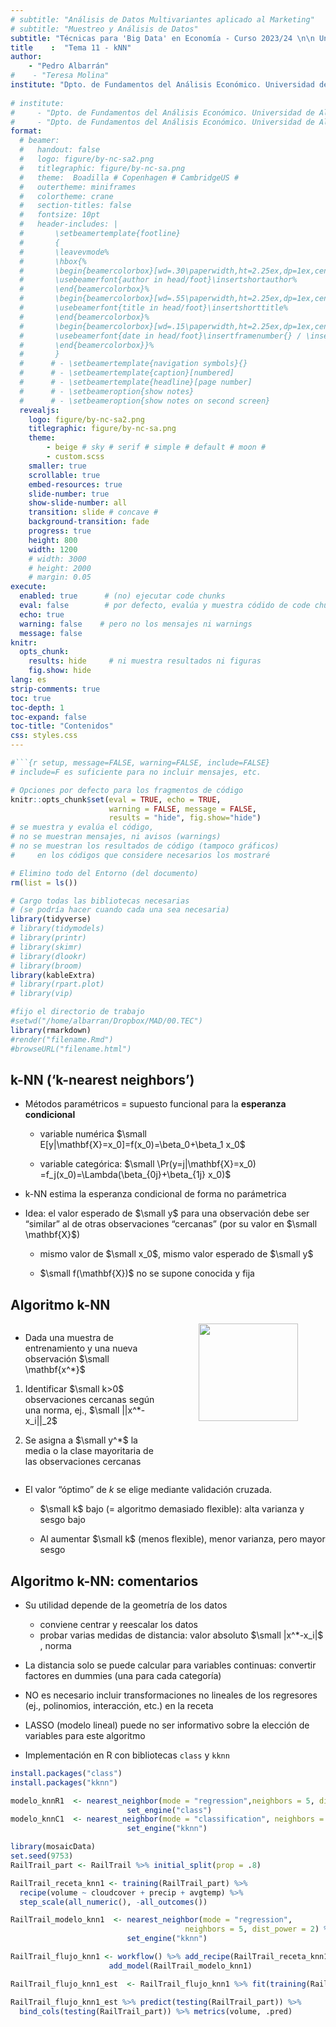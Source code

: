 ```yaml
---
# subtitle: "Análisis de Datos Multivariantes aplicado al Marketing"
# subtitle: "Muestreo y Análisis de Datos"
subtitle: "Técnicas para 'Big Data' en Economía - Curso 2023/24 \n\n Universidad de Alicante"
title    :  "Tema 11 - kNN"
author:  
    - "Pedro Albarrán"
#    - "Teresa Molina"
institute: "Dpto. de Fundamentos del Análisis Económico. Universidad de Alicante"
   
# institute: 
#     - "Dpto. de Fundamentos del Análisis Económico. Universidad de Alicante"
#     - "Dpto. de Fundamentos del Análisis Económico. Universidad de Alicante"
format:
  # beamer:
  #   handout: false
  #   logo: figure/by-nc-sa2.png
  #   titlegraphic: figure/by-nc-sa.png
  #   theme:  Boadilla # Copenhagen # CambridgeUS #
  #   outertheme: miniframes
  #   colortheme: crane
  #   section-titles: false
  #   fontsize: 10pt
  #   header-includes: |
  #       \setbeamertemplate{footline}
  #       {
  #       \leavevmode%
  #       \hbox{%
  #       \begin{beamercolorbox}[wd=.30\paperwidth,ht=2.25ex,dp=1ex,center]{author in head/foot}%
  #       \usebeamerfont{author in head/foot}\insertshortauthor%
  #       \end{beamercolorbox}%
  #       \begin{beamercolorbox}[wd=.55\paperwidth,ht=2.25ex,dp=1ex,center]{title in head/foot}%
  #       \usebeamerfont{title in head/foot}\insertshorttitle%
  #       \end{beamercolorbox}%
  #       \begin{beamercolorbox}[wd=.15\paperwidth,ht=2.25ex,dp=1ex,center]{date in head/foot}%
  #       \usebeamerfont{date in head/foot}\insertframenumber{} / \inserttotalframenumber
  #       \end{beamercolorbox}}%
  #       }
  #      # - \setbeamertemplate{navigation symbols}{}
  #      # - \setbeamertemplate{caption}[numbered]
  #      # - \setbeamertemplate{headline}[page number]
  #      # - \setbeameroption{show notes}
  #      # - \setbeameroption{show notes on second screen}
  revealjs:
    logo: figure/by-nc-sa2.png
    titlegraphic: figure/by-nc-sa.png
    theme:  
        - beige # sky # serif # simple # default # moon #  
        - custom.scss
    smaller: true
    scrollable: true
    embed-resources: true
    slide-number: true
    show-slide-number: all
    transition: slide # concave # 
    background-transition: fade
    progress: true
    height: 800
    width: 1200
    # width: 3000
    # height: 2000
    # margin: 0.05
execute:
  enabled: true      # (no) ejecutar code chunks
  eval: false        # por defecto, evalúa y muestra códido de code chunks
  echo: true
  warning: false    # pero no los mensajes ni warnings
  message: false
knitr:
  opts_chunk:
    results: hide     # ni muestra resultados ni figuras
    fig.show: hide
lang: es
strip-comments: true
toc: true
toc-depth: 1
toc-expand: false
toc-title: "Contenidos"
css: styles.css
---
```



```r
#```{r setup, message=FALSE, warning=FALSE, include=FALSE} 
# include=F es suficiente para no incluir mensajes, etc.

# Opciones por defecto para los fragmentos de código
knitr::opts_chunk$set(eval = TRUE, echo = TRUE, 
                      warning = FALSE, message = FALSE,
                      results = "hide", fig.show="hide")
# se muestra y evalúa el código,
# no se muestran mensajes, ni avisos (warnings)
# no se muestran los resultados de código (tampoco gráficos)
#     en los códigos que considere necesarios los mostraré

# Elimino todo del Entorno (del documento)
rm(list = ls())       

# Cargo todas las bibliotecas necesarias
# (se podría hacer cuando cada una sea necesaria)
library(tidyverse)
# library(tidymodels)
# library(printr)
# library(skimr)
# library(dlookr)
# library(broom)
library(kableExtra)
# library(rpart.plot)
# library(vip)

#fijo el directorio de trabajo
#setwd("/home/albarran/Dropbox/MAD/00.TEC")
library(rmarkdown)
#render("filename.Rmd")     
#browseURL("filename.html")
```

## k-NN ('k-nearest neighbors')
 
 * Métodos paramétricos = supuesto funcional para la **esperanza condicional** 
 
    + variable numérica $\small E[y|\mathbf{X}=x_0]=f(x_0)=\beta_0+\beta_1 x_0$
    
    + variable categórica: $\small \Pr(y=j|\mathbf{X}=x_0) =f_j(x_0)=\Lambda(\beta_{0j}+\beta_{1j} x_0)$


<!--
   + variable binaria: $\small E[y|\mathbf{X}=x_0]=\Pr(y=1|\mathbf{X}=x_0) =f(x_0)=\Lambda(\beta_{0}+\beta_{1} x_0)$

-->
 
 * k-NN estima la esperanza condicional de forma no parámetrica <!--(predice sin construir un modelo)-->
 
 * Idea: el valor esperado de $\small y$ para una observación debe ser "similar" al de otras observaciones "cercanas" (por su valor en  $\small \mathbf{X}$)

    + mismo valor de $\small x_0$, mismo valor esperado de $\small y$
    
    + $\small f(\mathbf{X})$ no se supone conocida y fija

<!--    
## Algoritmo k-NN

* Datos unos datos de entrenamiento $\small\{\mathbf{X}_{n\times p}, y_{n\times 1} \}$ y un parámetro $\small k>0$ entero
    
* Para una nueva observación $\small \mathbf{x^*}$ (prueba)


1. Identificar $\small D(\mathbf{x^*})$: las $\small k$ observaciones en los datos de entrenamiento más cercanas, según una medida de distancia (típicamente la norma $\small ||x^*-x_i||_2$ 

2. Estimar la esperanza/probabilidad condicional de $\small y$ con las observaciones de $\small D(\mathbf{x^*})$ y obtener

    * la media para $\small y$ numérica: $\small E[y|\mathbf{X}=x^*] \approx \frac{1}{k}\sum_{i\in D(\mathbf{x^*})} y_i$

    * la clase mayoritaria para categórica: $\small \Pr[y=j|\mathbf{X}=x^*] \approx \frac{1}{k}\sum_{i\in D(\mathbf{x^*})} I(y_i = j)$

3. Asignárselo como valor predicho a $\mathbf{x^*}$

-->

## Algoritmo k-NN 

:::: {style="display: grid; grid-template-columns: 1fr 1fr; grid-column-gap: 10px; "}

::: {}

* Dada una muestra de entrenamiento y una nueva observación $\small \mathbf{x^*}$

1. Identificar $\small k>0$ observaciones cercanas según una norma, ej., $\small ||x^*-x_i||_2$ 

2. Se asigna a $\small y^*$ la media o la clase mayoritaria de las observaciones cercanas

:::


::: {}

<center>
![](figure/knn_cropped-1.png){width=80%}
</center>

:::

::::

<!--
* No necesita un proceso de entrenamiento previo: lo hace sobre la marcha.

* Simple y fácil de entender 

* Puede tardar en calcular predicciones (procesa en el momento)
-->

* El valor "óptimo" de $k$ se elige mediante validación cruzada.

    * $\small k$ bajo (= algoritmo demasiado flexible): alta varianza y sesgo bajo

    * Al aumentar $\small k$ (menos flexible), menor varianza, pero mayor sesgo

## Algoritmo k-NN: comentarios


* Su utilidad depende de la geometría de los datos

  + conviene centrar y reescalar los datos 
  + probar varias medidas de distancia: valor absoluto $\small |x^*-x_i|$ , norma <!--(`dist_power`)-->

<!--`step_scale(all_numeric(), -all_outcomes())`-->

<!--     
     + si una variable tiene una escala ancha puede perjudicar todo el proceso.
-->


* La distancia solo se puede calcular para variables continuas: convertir factores en dummies (una para cada categoría) <!--: `step_dummy_multi_choice()`)-->
 
* NO es necesario incluir transformaciones no lineales de los regresores (ej., polinomios, interacción, etc.)  en la receta 

<!-- el algoritmo no-paramétrico se encarga de la no-linealidad -->

* LASSO (modelo lineal) puede no ser informativo sobre la elección de variables para este algoritmo

<!--
diferentes variables vs supuestos vs flexibilidad
-->




* Implementación en R con bibliotecas `class` y `kknn`<!--, con interfaz único en `tidymodels` para regresión y clasificación-->


```r
install.packages("class")
install.packages("kknn")
```

   
```r
modelo_knnR1  <- nearest_neighbor(mode = "regression",neighbors = 5, dist_power = 2) %>% 
                          set_engine("class")
modelo_knnC1  <- nearest_neighbor(mode = "classification", neighbors = tune(), dist_power = 2) %>% 
                          set_engine("kknn")
```

<!--

## k-NN con `tidymodels`

```r
library(tidymodels)
censo <- read_csv("data/census.csv") %>% mutate(income = factor(income))
set.seed(7482)
censo_part <- censo %>% initial_split(prop = .8)

censo_receta_knn1 <- training(censo_part) %>%
  recipe(income ~ age + education_1 +  capital_gain + hours_per_week + sex + race) %>% 
  step_dummy_multi_choice(all_nominal(), -all_outcomes()) %>% 
  step_scale(all_numeric(), -all_outcomes()) %>% step_center(all_numeric(), -all_outcomes()) 

censo_modelo_knn1  <- nearest_neighbor(mode = "classification", neighbors = 5, 
                                       dist_power = 2) %>% set_engine("kknn")

censo_flujo_knn1_est  <- workflow() %>% add_recipe(censo_receta_knn1) %>% 
                      add_model(censo_modelo_knn1) %>% fit(data = training(censo_part)) 

censo_flujo_knn1_est %>% predict(testing(censo_part)) %>% 
  bind_cols(testing(censo_part)) %>% accuracy(income, .pred_class) 
```

<!--
## k-NN con `tidymodels` (cont.)
-->

```r
library(mosaicData)
set.seed(9753)
RailTrail_part <- RailTrail %>% initial_split(prop = .8)

RailTrail_receta_knn1 <- training(RailTrail_part) %>%
  recipe(volume ~ cloudcover + precip + avgtemp) %>% 
  step_scale(all_numeric(), -all_outcomes())

RailTrail_modelo_knn1  <- nearest_neighbor(mode = "regression",
                                       neighbors = 5, dist_power = 2) %>% 
                          set_engine("kknn")

RailTrail_flujo_knn1 <- workflow() %>% add_recipe(RailTrail_receta_knn1) %>% 
                      add_model(RailTrail_modelo_knn1)

RailTrail_flujo_knn1_est  <- RailTrail_flujo_knn1 %>% fit(training(RailTrail_part)) 

RailTrail_flujo_knn1_est %>% predict(testing(RailTrail_part)) %>% 
  bind_cols(testing(RailTrail_part)) %>% metrics(volume, .pred) 
```

<!--
```r
set.seed(9753)
RailTrail_cv <- RailTrail_entren %>% vfold_cv(v=10)

RailTrail_modelo_knn1  <- nearest_neighbor(mode = "regression",
                                           neighbors = tune(), dist_power = 2) %>% 
  set_engine("kknn")

RailTrail_flujo_knn1 <- workflow() %>% add_recipe(RailTrail_receta_knn1) %>% 
  add_model(RailTrail_modelo_knn1)


vecinos_grid <- grid_regular(neighbors(range = c(1, 15), trans = NULL),     # rango
                           levels = 15)          

vecinos_tuned <- RailTrail_flujo_knn1 %>% 
  tune_grid(
    resamples = RailTrail_cv, 
    metrics   = metric_set(rmse),
    grid      = vecinos_grid
  )

vecinos_tuned %>% show_best()
```
-->
